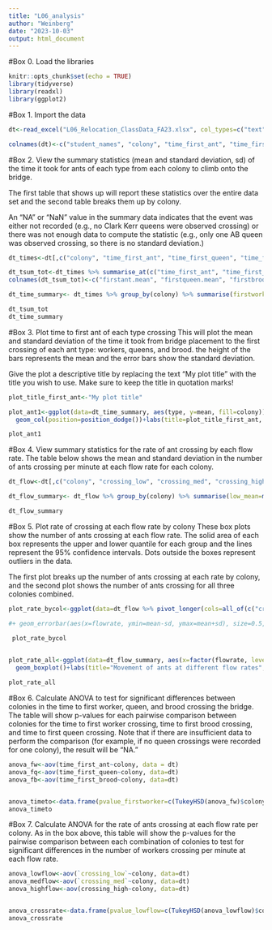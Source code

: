 ```yaml
---
title: "L06_analysis"
author: "Weinberg"
date: "2023-10-03"
output: html_document
---
```

#Box 0. Load the libraries
```r
knitr::opts_chunk$set(echo = TRUE)
library(tidyverse)
library(readxl)
library(ggplot2)
```

#Box 1. Import the data
```r
dt<-read_excel("L06_Relocation_ClassData_FA23.xlsx", col_types=c("text", "text", "skip", rep("numeric", 6)), na = "NA")

colnames(dt)<-c("student_names", "colony", "time_first_ant", "time_first_brood", "time_first_queen", "crossing_low", "crossing_med", "crossing_high")
```


#Box 2. View the summary statistics (mean and standard deviation, sd) of the time it took for ants of each type from each colony to climb onto the bridge.

The first table that shows up will report these statistics over the entire data set and the second table breaks them up by colony.

An "NA" or "NaN" value in the summary data indicates that the event was either not recorded (e.g., no Clark Kerr queens were observed crossing) or there was not enough data to compute the statistic (e.g., only one AB queen was observed crossing, so there is no standard deviation.)
```r

dt_times<-dt[,c("colony", "time_first_ant", "time_first_queen", "time_first_brood")]

dt_tsum_tot<-dt_times %>% summarise_at(c("time_first_ant", "time_first_queen", "time_first_brood"), na.rm=TRUE, list(mean,sd))
colnames(dt_tsum_tot)<-c("firstant.mean", "firstqueen.mean", "firstbrood.mean", "firstant.sd", "firstqueen.sd", "firstbrood.sd")

dt_time_summary<- dt_times %>% group_by(colony) %>% summarise(firstworker_mean=mean(time_first_ant), firstworker_sd=sd(time_first_ant), firstqueen_mean=mean(time_first_queen[!is.na(time_first_queen)]), firstqueen_sd=sd(time_first_queen[!is.na(time_first_queen)]), firstbrood_mean=mean(time_first_brood[!is.na(time_first_brood)]), firstbrood_sd=sd(time_first_brood[!is.na(time_first_brood)])) %>% pivot_longer(-colony, names_to=c("type", ".value"), names_sep="_")

dt_tsum_tot
dt_time_summary
```

#Box 3. Plot time to first ant of each type crossing 
This will plot the mean and standard deviation of the time it took from bridge placement to the first crossing of each ant type: workers, queens, and brood. the height of the bars represents the mean and the error bars show the standard deviation.

Give the plot a descriptive title by replacing the text "My plot title" with the title you wish to use. Make sure to keep the title in quotation marks!
```r
plot_title_first_ant<-"My plot title"

plot_ant1<-ggplot(data=dt_time_summary, aes(type, y=mean, fill=colony))+ 
  geom_col(position=position_dodge())+labs(title=plot_title_first_ant, x="time to first crossing", y="time to crossing") + geom_errorbar(aes(x=type, ymin=mean-sd, ymax=mean+sd), linewidth=0.5, position=position_dodge())

plot_ant1
```



#Box 4. View summary statistics for the rate of ant crossing by each flow rate. The table below shows the mean and standard deviation in the number of ants crossing per minute at each flow rate for each colony.
```r
dt_flow<-dt[,c("colony", "crossing_low", "crossing_med", "crossing_high")]

dt_flow_summary<- dt_flow %>% group_by(colony) %>% summarise(low_mean=mean(`crossing_low`), low_sd = sd(`crossing_low`), med_mean=mean(`crossing_med`), med_sd=sd(`crossing_med`), high_mean=mean(!is.na(crossing_high)), high_sd=sd(!is.na(crossing_high))) %>% pivot_longer(-colony, names_to=c("flowrate", ".value"), names_sep="_")

dt_flow_summary
```

#Box 5. Plot rate of crossing at each flow rate by colony
These box plots show the number of ants crossing at each flow rate. The solid area of each box represents the upper and lower quantile for each group and the lines represent the 95% confidence intervals. Dots outside the boxes represent outliers in the data.

The first plot breaks up the number of ants crossing at each rate by colony, and the second plot shows the number of ants crossing for all three colonies combined.
```r
plot_rate_bycol<-ggplot(data=dt_flow %>% pivot_longer(cols=all_of(c("crossing_low", "crossing_med", "crossing_high")), names_to="flowrate", values_to="ants_per_minute"), aes(x=factor(flowrate, levels=c("crossing_low", "crossing_med", "crossing_high")), y=ants_per_minute, fill=colony))+ geom_boxplot(position=position_dodge())+labs(title="Movement rates of three different ant colonies", x="flow rate", y="ants crossing per minute") 

#+ geom_errorbar(aes(x=flowrate, ymin=mean-sd, ymax=mean+sd), size=0.5, position=position_dodge())

 plot_rate_bycol
 

plot_rate_all<-ggplot(data=dt_flow_summary, aes(x=factor(flowrate, levels=c("low", "med", "high")), y=mean))+ 
  geom_boxplot()+labs(title="Movement of ants at different flow rates", x="flow rate", y="ants crossing per minute")

plot_rate_all
```


#Box 6. Calculate ANOVA to test for significant differences between colonies in the time to first worker, queen, and brood crossing the bridge.
The table will show p-values for each pairwise comparison between colonies for the time to first worker crossing, time to first brood crossing, and time to first queen crossing. Note that if there are insufficient data to perform the comparison (for example, if no queen crossings were recorded for one colony), the result will be "NA."

```r
anova_fw<-aov(time_first_ant~colony, data = dt)
anova_fq<-aov(time_first_queen~colony, data=dt)
anova_fb<-aov(time_first_brood~colony, data=dt)


anova_timeto<-data.frame(pvalue_firstworker=c(TukeyHSD(anova_fw)$colony[,4]), pvalue_firstbrood=c(TukeyHSD(anova_fb)$colony[,4]), pvalue_firstqueen=c("NA", TukeyHSD(anova_fq)$colony[,4], "NA"))
anova_timeto
```

#Box 7. Calculate ANOVA for the rate of ants crossing at each flow rate per colony. 
As in the box above, this table will show the p-values for the pairwise comparison between each combination of colonies to test for significant differences in the number of workers crossing per minute at each flow rate.
```r
anova_lowflow<-aov(`crossing_low`~colony, data=dt)
anova_medflow<-aov(`crossing_med`~colony, data=dt)
anova_highflow<-aov(crossing_high~colony, data=dt)


anova_crossrate<-data.frame(pvalue_lowflow=c(TukeyHSD(anova_lowflow)$colony[,4]), pvalue_medflow=c(TukeyHSD(anova_medflow)$colony[,4]), pvalue_highflow=c(TukeyHSD(anova_highflow)$colony[,4]))
anova_crossrate
```
